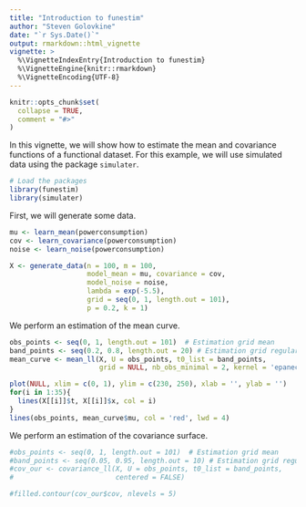 ```yaml
---
title: "Introduction to funestim"
author: "Steven Golovkine"
date: "`r Sys.Date()`"
output: rmarkdown::html_vignette
vignette: >
  %\VignetteIndexEntry{Introduction to funestim}
  %\VignetteEngine{knitr::rmarkdown}
  %\VignetteEncoding{UTF-8}
---
```


```r
knitr::opts_chunk$set(
  collapse = TRUE,
  comment = "#>"
)
```

In this vignette, we will show how to estimate the mean and covariance functions of a functional dataset. For this example, we will use simulated data using the package `simulater`.

```r
# Load the packages
library(funestim)
library(simulater)
```

First, we will generate some data.

```r
mu <- learn_mean(powerconsumption)
cov <- learn_covariance(powerconsumption)
noise <- learn_noise(powerconsumption)

X <- generate_data(n = 100, m = 100,
                   model_mean = mu, covariance = cov,
                   model_noise = noise, 
                   lambda = exp(-5.5),
                   grid = seq(0, 1, length.out = 101),
                   p = 0.2, k = 1)
```

We perform an estimation of the mean curve.

```r
obs_points <- seq(0, 1, length.out = 101)  # Estimation grid mean
band_points <- seq(0.2, 0.8, length.out = 20) # Estimation grid regularity
mean_curve <- mean_ll(X, U = obs_points, t0_list = band_points,
                      grid = NULL, nb_obs_minimal = 2, kernel = 'epanechnikov')
```

```r
plot(NULL, xlim = c(0, 1), ylim = c(230, 250), xlab = '', ylab = '')
for(i in 1:35){
  lines(X[[i]]$t, X[[i]]$x, col = i)
}
lines(obs_points, mean_curve$mu, col = 'red', lwd = 4)
```

We perform an estimation of the covariance surface.

```r
#obs_points <- seq(0, 1, length.out = 101)  # Estimation grid mean
#band_points <- seq(0.05, 0.95, length.out = 10) # Estimation grid regularity
#cov_our <- covariance_ll(X, U = obs_points, t0_list = band_points, 
#                         centered = FALSE)
```

```r
#filled.contour(cov_our$cov, nlevels = 5)
```

